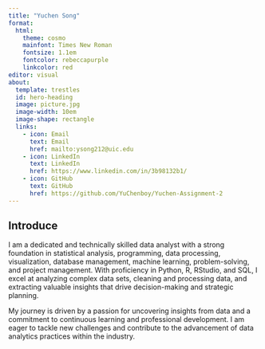 ```yaml
---
title: "Yuchen Song"
format:
  html: 
    theme: cosmo
    mainfont: Times New Roman
    fontsize: 1.1em
    fontcolor: rebeccapurple
    linkcolor: red
editor: visual
about:
  template: trestles
  id: hero-heading
  image: picture.jpg
  image-width: 10em
  image-shape: rectangle
  links: 
    - icon: Email
      text: Email
      href: mailto:ysong212@uic.edu
    - icon: LinkedIn
      text: LinkedIn
      href: https://www.linkedin.com/in/3b98132b1/
    - icon: GitHub
      text: GitHub
      href: https://github.com/YuChenboy/Yuchen-Assignment-2
---
```


## Introduce

I am a dedicated and technically skilled data analyst with a strong foundation in statistical analysis, programming, data processing, visualization, database management, machine learning, problem-solving, and project management. With proficiency in Python, R, RStudio, and SQL, I excel at analyzing complex data sets, cleaning and processing data, and extracting valuable insights that drive decision-making and strategic planning.

My journey is driven by a passion for uncovering insights from data and a commitment to continuous learning and professional development. I am eager to tackle new challenges and contribute to the advancement of data analytics practices within the industry.
